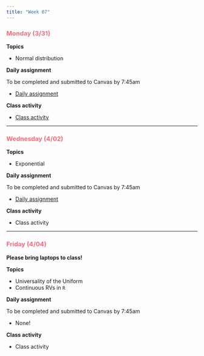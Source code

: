 ```yaml
---
title: "Week 07"
---
```


::: {style="color: #F66D7A"}
### Monday (3/31)
:::

**Topics**

-   Normal distribution

**Daily assignment**

To be completed and submitted to Canvas by 7:45am

-   [Daily assignment](daily/DA_17.pdf)

**Class activity**

-   [Class activity](class/CA_17.pdf)

------------------------------------------------------------------------

::: {style="color: #F66D7A"}
### Wednesday (4/02)
:::

**Topics**

-   Exponential

**Daily assignment**

To be completed and submitted to Canvas by 7:45am

-   [Daily assignment](daily/DA_18.pdf)

**Class activity**

-   Class activity

------------------------------------------------------------------------

::: {style="color: #F66D7A"}
### Friday (4/04)
:::

**Please bring laptops to class!**

**Topics**

-   Universality of the Uniform
-   Continuous RVs in `R`

**Daily assignment**

To be completed and submitted to Canvas by 7:45am

-   None!

**Class activity**

-   Class activity
